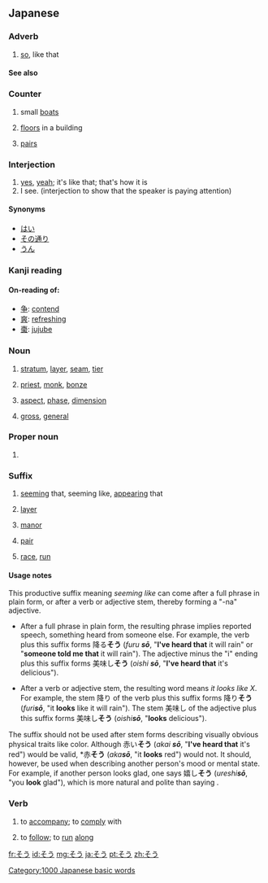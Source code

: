 {{also|Appendix:Variations of "so"|Appendix:Variations of "sou"}}
==Japanese==

===Adverb===
{{ja-pos|h|adverb|rom=sō|kanji=然う}}
# [[so]], like that

====See also====
{{Japanese demonstratives}}

===Counter===
{{ja-pos|h|counter|rom=-sō}}

# {{ja-def|艘}} small [[boat]]s
# {{ja-def|層}} [[floor]]s in a building
# {{ja-def|双}} [[pair]]s

===Interjection===
{{ja-pos|h|interjection|rom=sō}}

# [[yes]], [[yeah]]; it's like that; that's how it is
# I see. (interjection to show that the speaker is paying attention)

====Synonyms====
* [[はい]]
* [[その通り]]
* [[うん]]

===Kanji reading===
{{ja-kanji reading|rom=sō}}

====On-reading of:====
* [[争]]: [[contend]]
* [[爽]]: [[refreshing]]
* [[棗]]: [[jujube]]

===Noun===
{{ja-noun|h|rom=sō}}

# {{ja-def|層}} [[stratum]], [[layer]], [[seam]], [[tier]]
# {{ja-def|僧}} [[priest]], [[monk]], [[bonze]]
# {{ja-def|相}} [[aspect]], [[phase]], [[dimension]]
# {{ja-def|総}} [[gross]], [[general]]

===Proper noun===
{{ja-pos|h|proper|rom=Sō}}

# {{ja-def|壮}} {{given name|male|lang=ja}}

===Suffix===
{{ja-pos|h|suffix|rom=-sō}}

# [[seem]]ing that, seeming like, [[appear]]ing that 
# {{ja-def|層}} [[layer]] 
# {{ja-def|荘|庄}} [[manor]] 
# {{ja-def|双}} [[pair]]
# {{ja-def|走}} [[race]], [[run]]

====Usage notes====
This productive suffix meaning ''seeming like'' can come after a full phrase in plain form, or after a verb or adjective stem, thereby forming a "-na" adjective.  

* After a full phrase in plain form, the resulting phrase implies reported speech, something heard from someone else.  For example, the verb {{l|ja|降る|tr=''furu'', "to fall from the sky"}} plus this suffix forms 降る'''そう''' (''furu '''sō''''', "'''I've heard that''' it will rain" or "'''someone told me that''' it will rain").  The adjective {{l|ja|美味しい|tr=''oishii'', "delicious"}} minus the "i" ending plus this suffix forms 美味し'''そう''' (''oishi '''sō''''', "'''I've heard that''' it's delicious").

* After a verb or adjective stem, the resulting word means ''it looks like X''.  For example, the stem 降り of the verb {{l|ja|降る|tr=''furu'', "to fall from the sky"}} plus this suffix forms 降り'''そう''' (''furi'''sō''''', "it '''looks''' like it will rain").  The stem 美味し of the adjective {{l|ja|美味しい|tr=''oishii'', "delicious"}} plus this suffix forms 美味し'''そう''' (''oishi'''sō''''', "'''looks''' delicious").

The suffix should not be used after stem forms describing visually obvious physical traits like color.  Although 赤い'''そう''' (''akai '''sō''''', "'''I've heard that''' it's red") would be valid, *赤'''そう''' (''aka'''sō''''', "it '''looks''' red") would not.  It should, however, be used when describing another person's mood or mental state.  For example, if another person looks glad, one says 嬉し'''そう''' (''ureshi'''sō''''', "you '''look''' glad"), which is more natural and polite than saying {{l|ja|嬉しい|tr=''ureshii'', "you are glad"}}.

===Verb===
{{ja-verb|h|type=1|rom=sou}}

# {{ja-def|添う}} to [[accompany]]; to [[comply]] with
# {{ja-def|沿う}} to [[follow]]; to [[run]] [[along]]

[[Category:1000 Japanese basic words]]

[[fr:そう]]
[[id:そう]]
[[mg:そう]]
[[ja:そう]]
[[pt:そう]]
[[zh:そう]]